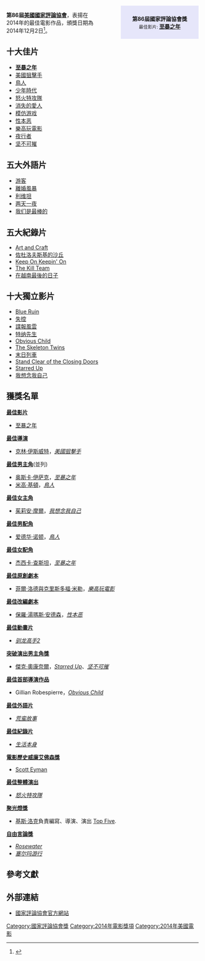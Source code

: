 {{multiple issues|
{{lead section|time=2016-03-17T14:04:37+00:00}}
{{onesource|time=2016-03-17T14:04:37+00:00}}
{{primarysources|time=2016-03-17T14:04:37+00:00}}
{{refimprove|time=2016-03-17T14:04:37+00:00}}
}}
{{noteTA
|1=zh-cn:至暴之年; zh-tw:暴力年代; zh-hk:暴力年代;
|2=zh:美國狙擊手_(電影);zh-cn:美國狙擊手; zh-tw:美國狙擊手; zh-hk:美國狙擊手;
|3=zh:鳥人_(2014年電影);zh-tw:鳥人; zh-cn:鸟人; zh-hk:飛鳥俠;
|4=zh:少年時代; zh-cn:少年时代; zh-hk:我們都是這樣長大的; zh-tw:年少時代;
|5=zh-cn:狂怒;zh-hk:戰逆豪情;zh-tw:怒火特攻隊;
|6=zh:消失的愛人; zh-cn:消失的爱人; zh-hk:失蹤罪;zh-tw:控制;
|7=zh-hk:解碼遊戲; zh-tw:模仿遊戲; zh-cn:模仿游戏;
|8=zh-tw:獨家腥聞; zh-hk:夜行者; zh-cn:夜行者;
|9=zh-tw:永不屈服; zh-hk:非凡生命歷; zh-cn:坚不可摧;
|10=zh:游客_(电影); zh-cn:游客; zh-hk:游客;zh-tw:婚姻風暴;
|11=zh:两天一夜_(电影); zh-cn:兩天一夜; zh-hk:兩天一夜;zh-tw:兩天一夜;
|12=zh:離婚風暴; zh-cn:訴訟; zh-hk:離婚風暴;zh-tw:離婚風暴;
|13=zh:利维坦_(电影); zh-cn:利维坦; zh-tw:纏繞之蛇; zh-hk:利维坦;
|14=zh:失控_(電影); zh-tw:失控;zh-cn:洛克;zh-hk:接聽風雲;
|15=zh:末日列車; zh-tw:末日列車;zh-cn:雪國列車;zh-hk:末世列車;
|16=zh-cn:伊斯特伍德; zh-tw:伊斯威特; zh-hk:伊士活;
|17=zh-cn:迈克尔·基頓; zh-tw:麥可·基頓; zh-hk:米高·基頓;
|18=zh-hk:茱莉安·摩亞;zh-tw:茱莉安·摩爾;zh-cn:朱丽安·摩尔;
|19=zh-cn:爱德华·諾頓;zh-hk:愛德華·諾頓;zh-tw:艾德華·諾頓;
|20=zh-hk:謝茜嘉·積絲婷; zh-tw:潔西卡·崔絲坦; zh-cn:杰西卡·查斯坦;
|21=zh-cn:保罗·托马斯·安德森;zh-hk:保羅·湯馬士·安德遜;zh-tw:保羅·湯瑪斯·安德森;
|22=zh-hk:馴龍記; zh-tw:馴龍高手; zh-cn:驯龙高手;
|23=zh-hk:基斯·洛克; zh-tw:克里斯·洛克; zh-hans:克里斯·洛克;
|24=zh-cn:荒蛮故事; zh-tw:生命中最抓狂的小事; zh-hk:荒蛮故事;
}}

{{NoteTA
|G1=Show
|G2=Movie
|G3=TV
}}
{{Infobox film awards
| number = 86
| award = [[國家評論協會獎|國家評論協會獎]]
| caption = 
| date = {{Start date|2014|12|2}}
| site = [[美國|美國]]
| host =
| director = 
| network =
| duration = 
| ratings = 
| last = [[第85屆國家評論協會獎|85屆]]
| next = [[第87屆國家評論協會獎|87屆]]
}}
<div style="float: right; font-size: smaller; background-color:#E6E6FA; padding: 12px; margin-left: 5em; margin-bottom: 2em; width: 180px" align="center">

<big>'''第86屆國家評論協會獎'''</big><br>
最佳影片: 
<big>'''[[至暴之年|至暴之年]]'''</big>
</div>

'''第86屆[[國家評論協會|美國國家評論協會]]'''，表揚在2014年的最佳電影作品，頒獎日期為2014年12月2日<ref>{{cite web|url=http://www.nationalboardofreview.org/2014/12/national-board-review-announces-2014-award-winners/|title=NATIONAL BOARD OF REVIEW ANNOUNCES 2014 AWARD WINNERS|work=[[National_Board_of_Review|National Board of Review]]|date=December 2, 2014|accessdate=December 20, 2014|archive-url=https://web.archive.org/web/20141208155322/http://www.nationalboardofreview.org/2014/12/national-board-review-announces-2014-award-winners/|archive-date=2014-12-08|dead-url=yes}}</ref>。

==十大佳片==
*'''[[至暴之年|至暴之年]]'''
*[[美國狙擊手_(電影)|美國狙擊手]]
*[[鳥人_(2014年電影)|鳥人]]
*[[少年時代|少年時代]]
*[[怒火特攻隊|怒火特攻隊]]
*[[消失的愛人_(2014年電影)|消失的愛人]]
*[[模仿游戏|模仿游戏]]
*[[性本恶|性本恶]]
*[[樂高玩電影|樂高玩電影]]
*[[夜行者|夜行者]]
*[[坚不可摧|坚不可摧]]

==五大外語片==
*[[游客_(电影)|游客]]
*[[離婚風暴|離婚風暴]]
*[[利维坦_(电影)|利维坦]]
*[[两天一夜_(电影)|两天一夜]]
*[[我们是最棒的|我们是最棒的]]

==五大紀錄片==
*[[Art_and_Craft|Art and Craft]]
*[[佐杜洛夫斯基的沙丘|佐杜洛夫斯基的沙丘]]
*[[Keep_On_Keepin'_On|Keep On Keepin' On]]
*[[The_Kill_Team|The Kill Team]]
*[[在越南最後的日子|在越南最後的日子]]

==十大獨立影片==
*[[Blue_Ruin|Blue Ruin]]
*[[失控_(電影)|失控]]
*[[諜報風雲|諜報風雲]]
*[[特纳先生|特纳先生]]
*[[Obvious_Child|Obvious Child]]
*[[The_Skeleton_Twins|The Skeleton Twins]]
*[[末日列車|末日列車]]
*[[Stand_Clear_of_the_Closing_Doors|Stand Clear of the Closing Doors]]
*[[Starred_Up|Starred Up]]
*[[我想念我自己|我想念我自己]]

==獲獎名單==
'''[[國家評論協會獎最佳影片|最佳影片]]'''
*[[至暴之年|至暴之年]]

'''[[國家評論協會獎最佳導演|最佳導演]]'''
*[[克林·伊斯威特|克林·伊斯威特]]，''[[美國狙擊手_(電影)|美國狙擊手]]''

'''[[國家評論協會獎最佳男主角|最佳男主角]]'''(並列)
*[[奥斯卡·伊萨克|奥斯卡·伊萨克]]，''[[至暴之年|至暴之年]]''
*[[米高·基頓|米高·基頓]]，''[[鳥人_(2014年電影)|鳥人]]''

'''[[國家評論協會獎最佳女主角|最佳女主角]]'''
*[[茱莉安·摩爾|茱莉安·摩爾]]，''[[我想念我自己|我想念我自己]]''

'''[[國家評論協會獎最佳男配角|最佳男配角]]'''
*[[爱德华·诺顿|爱德华·诺顿]]，''[[鳥人_(2014年電影)|鳥人]]''

'''[[國家評論協會獎最佳女配角|最佳女配角]]'''
*[[杰西卡·查斯坦|杰西卡·查斯坦]]，''[[至暴之年|至暴之年]]''

'''[[國家評論協會獎最佳原創劇本|最佳原創劇本]] '''
*[[菲爾·洛德與克里斯多福·米勒|菲爾·洛德與克里斯多福·米勒]]，''[[樂高玩電影|樂高玩電影]]''

'''[[國家評論協會獎最佳改編劇本|最佳改編劇本]]'''
*[[保羅·湯瑪斯·安德森|保羅·湯瑪斯·安德森]]，''[[性本恶|性本恶]]''

'''[[國家評論協會獎最佳動畫片|最佳動畫片]]'''
*''[[驯龙高手2|驯龙高手2]]''

'''[[國家評論協會獎突破演出男主角獎|突破演出男主角獎]]'''
*[[傑克·奧康奈爾|傑克·奧康奈爾]]，''[[Starred_Up|Starred Up]]''、''[[坚不可摧|坚不可摧]]''

'''[[國家評論協會獎最佳首部導演作品|最佳首部導演作品]] '''
*Gillian Robespierre，''[[Obvious_Child|Obvious Child]]''

'''[[國家評論協會獎最佳外語片|最佳外語片]]'''
*''[[荒蛮故事|荒蛮故事]]''

'''[[國家評論協會獎最佳紀錄片|最佳紀錄片]]'''
*''[[生活本身|生活本身]]''

'''[[國家評論協會獎電影歷史威廉艾佛森獎|電影歷史威廉艾佛森獎]] '''
*[[Scott_Eyman|Scott Eyman]]

'''[[國家評論協會獎最佳整體演出|最佳整體演出]]'''
*''[[怒火特攻隊|怒火特攻隊]]''

'''[[國家評論協會獎聚光燈獎|聚光燈獎]] '''
*[[基斯·洛克|基斯·洛克]]負責編寫、導演、演出 [[Top_Five|Top Five]].

'''[[國家評論協會獎自由言論獎|自由言論獎]]'''
*''[[Rosewater_(film)|Rosewater]]''
*''[[塞尔玛游行|塞尔玛游行]]''

==參考文獻==
{{reflist}}

== 外部連結 ==
*[http://www.nationalboardofreview.org/ 國家評論協會官方網站] {{Wayback|url=http://www.nationalboardofreview.org/ |date=20141218031216 }}

{{國家評論協會獎}}

[[Category:國家評論協會獎|Category:國家評論協會獎]]
[[Category:2014年電影獎項|Category:2014年電影獎項]]
[[Category:2014年美國電影|Category:2014年美國電影]]